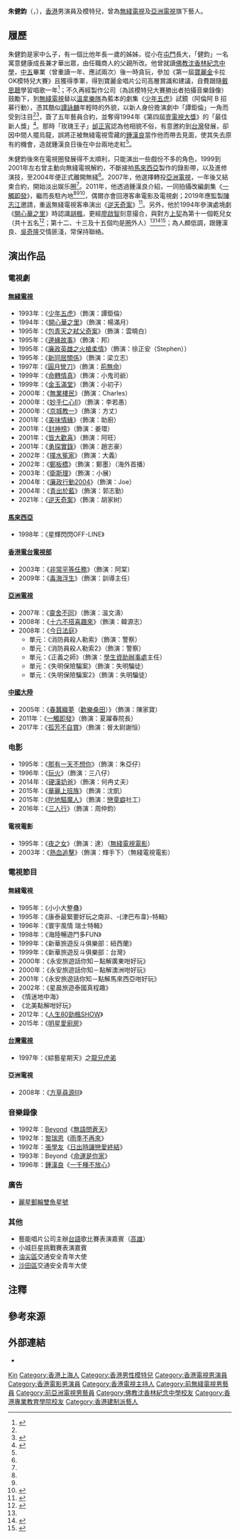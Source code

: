 {{藝人
| 類型 = 男演員
| 名字 = 朱健鈞
| 圖片 =
| 圖片簡介 =
| 簽名 = 朱健鈞簽名.svg
| 羅馬拼音 = Chu Kin Kwan
| 英文名 = Mickey Chu
| 暱稱 = 朱仔、阿朱
| 國籍 = {{CNHK}}
| 籍貫 = [[上海市|上海]]
| 民族 = [[漢族|漢族]]
| 出生日期 = {{birth date and age|1974|4|25}}
| 出生地點 = {{HKG-1959}}
| 逝世日期 = 
| 逝世地點 = 
| 教育程度 = [[香港專上教育|大專]]
| 母校 = [[佛教沈香林紀念中學|佛教沈香林紀念中學]]<br>[[香港專業教育學院|香港專業教育學院]]
| 職業 = 演員、模特兒
| 父母 =
| 親屬 = 一姊<br>乾爸：[[胡楓|胡楓]]<br>乾媽：[[呂詠荷|呂詠荷]]<br>乾兄弟姊妹（順序<ref>{{cite web|url=https://www.ihktv.com/hu-fengs-fourteen-children-dry.html|title=﻿胡楓的十四名乾兒女|work=[[HKChannel|HKChannel]]|date=2013-06-14|accessdate=2021-05-13|archive-date=2021-05-05|archive-url=https://web.archive.org/web/20210505152928/https://www.ihktv.com/hu-fengs-fourteen-children-dry.html|dead-url=no}}（[https://archive.ph/vnpRa]）</ref>）：{{ubl|[[方國珊|方國珊]]|[[斑斑|斑斑]]|[[黃造時|黃造時]]|[[徐思斐|徐思斐]]|[[樓南光|樓南光]]|[[陳輝虹|陳輝虹]]|[[劉美君|劉美君]]|[[林憶蓮|林憶蓮]]|[[張學友|張學友]]|[[黎明|黎明]]|[[周啟生|周啟生]]}}
| 配偶 = {{marriage|Elvina|2012}}
| 子女 = 一子<ref name=Mickey0>{{cite web|url=https://hd.stheadline.com/news/daily/ent/649026/%E6%97%A5%E5%A0%B1-%E5%A8%9B%E6%A8%82-%E5%B8%B6%E5%BE%97%E6%84%8F%E4%BB%94%E6%90%AD%E6%B8%AF%E9%90%B5-%E6%9C%B1%E5%81%A5%E9%88%9E%E7%88%B6%E5%AD%90%E9%81%8E%E6%B5%B7%E8%B2%B7%E7%8E%A9%E5%85%B7|title=﻿帶得意仔搭港鐵 朱健鈞父子過海買玩具|work=[[頭條日報|頭條日報]]|date=2018-02-27|accessdate=2021-05-13}}</ref>
| 出身地 = {{BHKG}}
| 出道日期 = 1992年
| 出道作 = 《少年五虎》
| 代表作 = '''電視劇'''：{{ubl|《[[少年五虎|少年五虎]]》|《[[開心華之里|開心華之里]]》|《[[封神榜_(2001年電視劇)|封神榜]]》}}
| 著名角色 = {{ubl|譚鉅倫 ——《少年五虎》|楊滿月 ——《開心華之里》|姜環 ——《封神榜》}}
| 活躍年代 = 1992年至今
| 經紀公司 = [[無綫電視|無綫電視]]（1993至2004年）<br>[[亞洲電視|亞洲電視]]（2007至2008年）
| 相關團體 = [[寶麗金|寶麗金]]
| 網站 = [https://mickeychukinkwan.666forum.com/ 朱仔討論區]<br>{{Facebook|mickeychukinkwan|朱健鈞 Mickey Chu}}
| 獎項 = 《第一屆[[寶麗金|寶麗金]]卡拉OK模特兒大賽》季軍<br>《第四屆[[壹電視大獎|壹電視大獎]]》「最佳新人獎」
| imdb = nm0160845
}}

'''朱健鈞'''（{{lang-en|Mickey Chu Kin Kwan}}，{{bd|1974年|4月25日|catIdx=C朱}}），[[香港|香港]]男演員及模特兒，曾為[[無綫電視|無綫電視]]及[[亞洲電視|亞洲電視]]旗下藝人。

== 履歷 ==
朱健鈞是家中么子，有一個比他年長一歲的姊姊，從小在[[屯門區|屯門]]長大，「健鈞」一名寓意健康成長兼才華出眾，由任職商人的父親所改{{noteTag|name=Chu|有關朱健鈞成長背景及演藝經歷，見於其粉絲會蒐集的新聞<ref>{{cite web|url=https://mickeychukinkwan.666forum.com/f5-forum|title=朱仔雜誌分享|work=朱仔討論區|accessdate=2021-04-29|archive-date=2021-04-30|archive-url=https://web.archive.org/web/20210430230505/https://mickeychukinkwan.666forum.com/f5-forum|dead-url=no}}</ref>。}}。他曾就讀[[佛教沈香林紀念中學|佛教沈香林紀念中學]]，[[香港中學會考|中五]]畢業（曾重讀一年、應試兩次）後一時貪玩，參加《第一屆[[寶麗金|寶麗金]]卡拉OK模特兒大賽》且獲得季軍，得到寶麗金唱片公司高層賞識和建議，自費跟隨[[戴思聰|戴思聰]]學習唱歌一年{{noteTag|name=Chu}}<ref name=Mickey1>{{cite web|url=http://archive.fo/xoe3B|title=秘娶空姐 3年　朱健鈞黐發哥回歸|work=[[香港蘋果日報|香港蘋果日報]]|date=2014-12-18|accessdate=2021-05-13}}</ref>；不久再經製作公司（為該模特兒大賽勝出者拍攝音樂錄像）鼓勵下，到[[無綫電視|無綫電視]]替以[[溫拿樂隊|溫拿樂隊]]為藍本的劇集《[[少年五虎|少年五虎]]》試鏡（阿倫阿 B 招募行動），憑其酷似[[譚詠麟|譚詠麟]]年輕時的外貌，以新人身份擔演劇中「譚鉅倫」一角而受到注目<ref name=Mickey1/><ref name=Mickey2>{{cite web|url=https://www.orientaldaily.com.my/news/entertainment/2015/06/10/87620|title=误会改写命运　锺汉良朱健钧星途逆转|work=[[東方日報_(馬來西亞)|東方日報]]|date=2015-06-10|accessdate=2021-05-13}}</ref>，簽了五年藝員合約{{noteTag|name=Chu}}，並奪得1994年《第四屆[[壹電視大獎|壹電視大獎]]》的「最佳新人獎」<ref name=Mickey3>{{cite web|url=https://www.hk01.com/%E5%A8%9B%E6%A8%82/32509/-%E4%B8%89%E4%BA%BA%E8%A1%8C-%E6%9D%9CSir%E7%99%BC%E5%8A%9F-%E5%B0%91%E5%B9%B4%E4%BA%94%E8%99%8E-%E9%8D%BE%E6%BC%A2%E8%89%AF%E6%9C%B1%E5%81%A5%E9%88%9E%E9%86%AB%E9%99%A2-%E8%81%9A%E9%A6%96-|title=【三人行】杜 Sir 發功《少年五虎》鍾漢良朱健鈞醫院「聚首」|work=[[香港01|香港01]]|date=2016-07-20|accessdate=2021-05-13}}</ref>。那時「玫瑰王子」[[邰正宵|邰正宵]]認為他相貌不俗，有意邀約到[[台灣|台灣]]發展，卻因中間人擺烏龍，誤將正被無綫電視雪藏的[[鍾漢良|鍾漢良]]當作他而帶去見面，使其失去原有的機會，造就鍾漢良日後在中台兩地走紅{{noteTag|name=Chu}}<ref name=Mickey2/>。

朱健鈞後來在電視圈發展得不太順利，只能演出一些戲份不多的角色，1999到2001年左右曾主動向無綫電視解約{{noteTag|name=Chu}}，不斷接拍[[馬來西亞|馬來西亞]]製作的錄影帶，以及進修演技，至2004年便正式離開無綫<ref name=Mickey3/>。2007年，他選擇轉投[[亞洲電視|亞洲電視]]，一年後又結束合約，開始淡出娱乐圈<ref name=Mickey1/>。2011年，他透過鍾漢良介紹，一同拍攝改編劇集《[[一觸即發|一觸即發]]》，繼而長駐內地<ref name=Mickey0/><ref name=Mickey1/><ref>{{cite web|url=https://hk.on.cc/hk/bkn/cnt/entertainment/20170101/bkn-20170101134223323-0101_00862_001.html|title=﻿「少年五虎」呀！朱健鈞搵人仔唔返無綫|work=[[ON.CC|東網]]|date=2017-01-01|accessdate=2021-05-13}}</ref>，偶爾亦會回港客串電影及電視劇；2019年應監製[[陳志江|陳志江]]邀請，重返無綫電視客串演出《[[逆天奇案|逆天奇案]]》<ref>{{cite web|url=https://www.hk01.com/%E5%8D%B3%E6%99%82%E5%A8%9B%E6%A8%82/373333/%E9%80%86%E5%A4%A9%E5%A5%87%E6%A1%88-%E6%9B%BE%E8%A2%AB%E5%8A%9B%E6%8D%A7%E5%B0%8F%E7%94%9F%E5%BE%A9%E5%87%BA-%E6%9B%BE%E6%BC%94-%E5%B0%91%E5%B9%B4%E9%98%BF%E5%80%AB-%E9%A2%A8%E9%9D%A1%E8%90%AC%E5%8D%83%E5%B0%91%E5%A5%B3|title=﻿【逆天奇案】曾被力捧小生復出　曾演「少年阿倫」風靡萬千少女|work=香港01|date=2019-09-09|accessdate=2021-05-13|archive-date=2021-03-02|archive-url=https://web.archive.org/web/20210302105219/https://www.hk01.com/%E5%8D%B3%E6%99%82%E5%A8%9B%E6%A8%82/373333/%E9%80%86%E5%A4%A9%E5%A5%87%E6%A1%88-%E6%9B%BE%E8%A2%AB%E5%8A%9B%E6%8D%A7%E5%B0%8F%E7%94%9F%E5%BE%A9%E5%87%BA-%E6%9B%BE%E6%BC%94-%E5%B0%91%E5%B9%B4%E9%98%BF%E5%80%AB-%E9%A2%A8%E9%9D%A1%E8%90%AC%E5%8D%83%E5%B0%91%E5%A5%B3|dead-url=no}}</ref>。另外，他於1994年參演處境劇《[[開心華之里|開心華之里]]》時認識[[胡楓|胡楓]]，更經[[廖啟智|廖啟智]]刻意撮合，與對方[[上契|上契]]為第十一個乾兒女（共十五名<ref>{{cite web|url=https://hd.stheadline.com/TVC2019/news-detail.php?y=2018&r=677047|title=﻿唔知係咪又多個契孫女 胡楓同黎明分享當爸心得|work=[[頭條日報|頭條日報]]|date=2018-03-28|accessdate=2021-05-13|archive-date=2021-05-03|archive-url=https://web.archive.org/web/20210503141512/https://hd.stheadline.com/TVC2019/news-detail.php?y=2018&r=677047|dead-url=no}}</ref>；第十二、十三及十五個均是[[香港演藝圈|圈]]外人）<ref name=Mickey1/><ref>{{cite web|url=http://ent.ifeng.com/idolnews/special/hufeng/content-4/detail_2013_06/15/26438473_2.shtml|title=胡枫收14个干儿子干女儿 张学友黎明皆在列|work=[[北青傳媒|北青網]]|date=2014-06-15|accessdate=2021-05-13}}</ref><ref>{{cite web|url=https://hk.on.cc/hk/bkn/cnt/entertainment/20161014/bkn-20161014030130364-1014_00862_001.html|title=﻿東方日報 C1：胡楓愛妻病逝傷心難捨|work=[[東方日報_(香港)|東方日報]]|date=2016-10-14|accessdate=2021-05-13|archive-date=2021-05-03|archive-url=https://web.archive.org/web/20210503071310/https://hk.on.cc/hk/bkn/cnt/entertainment/20161014/bkn-20161014030130364-1014_00862_001.html|dead-url=no}}</ref>；為人頗低調，跟鍾漢良、[[吳奇隆|吳奇隆]]交情匪淺，常保持聯絡{{noteTag|name=Chu}}。

== 演出作品 ==
=== 電視劇 ===
==== [[無綫電視|無綫電視]] ====
* 1993年：《[[少年五虎|少年五虎]]》（飾演：譚鉅倫）
* 1994年：《[[開心華之里|開心華之里]]》（飾演：楊滿月）
* 1995年：《[[包青天_(無綫電視劇)|包青天之弒父奇案]]》（飾演：雲曉白）
* 1995年：《[[邊緣故事|邊緣故事]]》（飾演：邦）
* 1995年：《[[廉政英雌之火槍柔情|廉政英雌之火槍柔情]]》（飾演：徐正安（Stephen））
* 1995年：《[[新同居關係|新同居關係]]》（飾演：梁立志）
* 1997年：《[[圓月彎刀|圓月彎刀]]》（飾演：[[荊無命|荊無命]]）
* 1999年：《[[命轉情真|命轉情真]]》（飾演：小鬼司爺）
* 1999年：《[[金玉滿堂|金玉滿堂]]》（飾演：小初子）
* 2000年：《[[無業樓民|無業樓民]]》（飾演：Charles）
* 2000年：《[[妙手仁心II|妙手仁心II]]》（飾演：李若愚）
* 2000年：《[[京城教一|京城教一]]》（飾演：方丈）
* 2001年：《[[美味情緣|美味情緣]]》（飾演：助廚）
* 2001年：《[[封神榜_(2001年電視劇)|封神榜]]》（飾演：姜環）
* 2001年：《[[皆大歡喜_(古裝電視劇)|皆大歡喜]]》（飾演：阿旺）
* 2001年：《[[勇探實錄|勇探實錄]]》（飾演：趙志豪）
* 2002年：《[[撲水冤家|撲水冤家]]》（飾演：大義）
* 2002年：《[[鄭板橋_(電視劇)|鄭板橋]]》（飾演：鄭墨）（海外首播）
* 2003年：《[[衛斯理_(無綫電視劇集)|衛斯理]]》（飾演：小展）
* 2004年：《[[廉政行動2004|廉政行動2004]]》（飾演：Joe）
* 2004年：《[[青出於藍_(電視劇)|青出於藍]]》（飾演：郭志勤）
* 2021年：《[[逆天奇案|逆天奇案]]》（飾演：胡家树）

==== [[馬來西亞|馬來西亞]] ====
* 1998年：《星輝閃閃OFF-LINE》

==== [[香港電台電視部|香港電台電視部]] ====
* 2003年：《[[非常平等任務|非常平等任務]]》（飾演：阿棠）
* 2009年：《[[毒海浮生|毒海浮生]]》（飾演：訓導主任）

==== [[亞洲電視|亞洲電視]] ====
* 2007年：《[[靈舍不同|靈舍不同]]》（飾演：溫文濤）
* 2008年：《[[十六不搭喜趣來|十六不搭喜趣來]]》（飾演：韓源志）
* 2008年：《[[今日法庭|今日法庭]]》
** 單元：《消防員殺人勒索》（飾演：警察）
** 單元：《消防員殺人勒索2》（飾演：警察）
** 單元：《正義之師》（飾演：[[學生資助辦事處|學生資助辦事處]]主任）
** 單元：《失明保險騙案》（飾演：失明騙徒）
** 單元：《失明保險騙案2》（飾演：失明騙徒）

==== [[中國大陸|中國大陸]] ====
* 2005年：《[[春蠶織夢|春蠶織夢]]（[[歡樂桑田|歡樂桑田]]）》（飾演：陳家寶）
* 2011年：《[[一觸即發|一觸即發]]》（飾演：夏躍春院長）
* 2017年：《[[孤芳不自賞|孤芳不自賞]]》（飾演：晉太尉謝恒）

=== 电影 ===
* 1995年：《[[那有一天不想你|那有一天不想你]]》（飾演：朱亞仔）
* 1996年：《[[玩火|玩火]]》（飾演：三八仔）
* 2014年：《[[硬漢奶爸|硬漢奶爸]]》（飾演：何冉丈夫）
* 2015年：《[[華麗上班族|華麗上班族]]》（飾演：沈凱）
* 2015年：《[[陀地驅魔人|陀地驅魔人]]》（飾演：[[戀童癖|戀童癖]]社工）
* 2016年：《[[三人行_(電影)|三人行]]》（飾演：周仲鈞）

==== 電視電影 ====
* 1995年：《[[夜之女|夜之女]]》（飾演：達）（[[無綫電視電影列表|無綫電視電影]]）
* 2003年：《[[熱血追擊|熱血追擊]]》（飾演：輝手下）（無綫電視電影）

=== 電視節目 ===
==== 無綫電視 ====
* 1995年：《小小大整蠱》
* 1995年：《康泰最緊要好玩之南非、-{津巴布韋}-特輯》
* 1996年：《寰宇風情 瑞士特輯》
* 1998年：《海陸暢遊鬥多FUN》
* 1999年：《新華旅遊反斗俱樂部：紐西蘭》
* 1999年：《新華旅遊反斗俱樂部：台灣》
* 2000年：《永安旅遊話你知－點解廣東咁好玩》
* 2000年：《永安旅遊話你知－點解澳洲咁好玩》
* 2001年：《永安旅遊話你知－點解馬來西亞咁好玩》
* 2002年：《星晨旅遊泰國真程趣》
* 《情迷地中海》
* 《北美點解咁好玩》
* 2012年：《[[人生80勁楓SHOW|人生80勁楓SHOW]]》
* 2015年：《[[明星愛廚房|明星愛廚房]]》

==== [[台灣電視|台灣電視]] ====
* 1997年：《綜藝星期天》之[[龍兄虎弟_(電視節目)|龍兄虎弟]]

==== 亞洲電視 ====
* 2008年：《[[方草尋源III|方草尋源III]]》

=== 音樂錄像 ===
* 1992年：[[Beyond|Beyond]]《[[無語問蒼天|無語問蒼天]]》
* 1992年：[[黎瑞恩|黎瑞恩]]《[[雨季不再來|雨季不再來]]》
* 1992年：[[張學友|張學友]]《[[日出時讓戀愛終結|日出時讓戀愛終結]]》
* 1993年：Beyond《[[命運是你家|命運是你家]]》
* 1996年：[[鍾漢良|鍾漢良]]《[[一千種不放心|一千種不放心]]》

=== 廣告 ===
* [[麗星郵輪|麗星郵輪]][[雙魚星號|雙魚星號]]

=== 其他 ===
* 藝能唱片公司主辦[[台語|台語]]歌比賽表演嘉賓（[[高雄|高雄]]）
* 小城巨星挑戰賽表演嘉賓
* [[油尖區|油尖區]]交通安全青年大使
* [[沙田區|沙田區]]交通安全青年大使

== 注釋 ==
{{noteFoot}}

== 參考來源 ==
{{reflist}}

== 外部連結 ==
* {{hkmdb name|11067}}

{{DEFAULTSORT:Chu}}
[[Category:朱姓|Kin]]
[[Category:香港上海人|Category:香港上海人]]
[[Category:香港男性模特兒|Category:香港男性模特兒]]
[[Category:香港電視男演員|Category:香港電視男演員]]
[[Category:香港電影男演員|Category:香港電影男演員]]
[[Category:香港電視主持人|Category:香港電視主持人]]
[[Category:前無綫電視男藝員|Category:前無綫電視男藝員]]
[[Category:前亞洲電視男藝員|Category:前亞洲電視男藝員]]
[[Category:佛教沈香林紀念中學校友|Category:佛教沈香林紀念中學校友]]
[[Category:香港專業教育學院校友|Category:香港專業教育學院校友]]
[[Category:香港建制派藝人|Category:香港建制派藝人]]